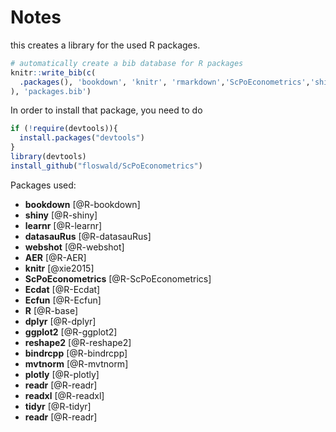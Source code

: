 # Notes {#notes}


this creates a library for the used R packages.

```r
# automatically create a bib database for R packages
knitr::write_bib(c(
  .packages(), 'bookdown', 'knitr', 'rmarkdown','ScPoEconometrics','shiny','learnr','datasauRus','webshot','AER'
), 'packages.bib')
```


In order to install that package, you need to do

```r
if (!require(devtools)){
  install.packages("devtools")
}
library(devtools)
install_github("floswald/ScPoEconometrics")  
```


Packages used:

* **bookdown** [@R-bookdown]
* **shiny** [@R-shiny]
* **learnr** [@R-learnr]
* **datasauRus** [@R-datasauRus]
* **webshot** [@R-webshot]
* **AER** [@R-AER]
* **knitr** [@xie2015]
* **ScPoEconometrics** [@R-ScPoEconometrics]
* **Ecdat** [@R-Ecdat]
* **Ecfun** [@R-Ecfun]
* **R** [@R-base]
* **dplyr** [@R-dplyr]
* **ggplot2** [@R-ggplot2]
* **reshape2** [@R-reshape2]
* **bindrcpp** [@R-bindrcpp]
* **mvtnorm** [@R-mvtnorm]
* **plotly** [@R-plotly]
* **readr** [@R-readr]
* **readxl** [@R-readxl]
* **tidyr** [@R-tidyr]
* **readr** [@R-readr]


